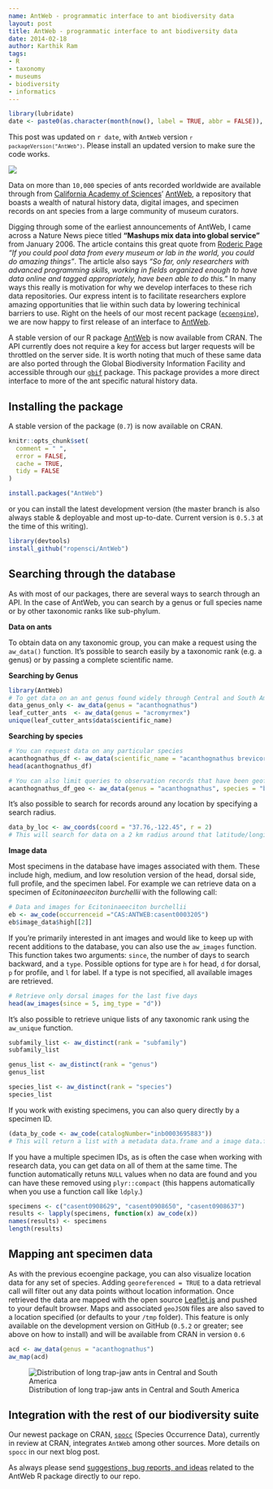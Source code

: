 ```yaml
---
name: AntWeb - programmatic interface to ant biodiversity data
layout: post
title: AntWeb - programmatic interface to ant biodiversity data
date: 2014-02-18
author: Karthik Ram
tags:
- R
- taxonomy
- museums
- biodiversity
- informatics
--- 
```



```r
library(lubridate)
date <- paste0(as.character(month(now(), label = TRUE, abbr = FALSE)), " ", day(now()), ", ", year(now()))
```

<div class="alert alert-info" role="alert">
This post was updated on `r date`, with <code>AntWeb</code> version <code>`r packageVersion("AntWeb")`</code>. Please install an updated version to make sure the code works.
</div>


![](/assets/blog-images/2014-02-18-antweb/casent0003205_h_1_high.jpg)

Data on more than `10,000` species of ants recorded worldwide are available through from [California Academy of Sciences](http://www.calacademy.org/)' [AntWeb](http://www.antweb.org/), a repository that boasts a wealth of natural history data, digital images, and specimen records on ant species from a large community of museum curators.

Digging through some of the earliest announcements of AntWeb, I came across a Nature News piece titled __"Mashups mix data into global service"__ from January 2006. The article contains this great quote from [Roderic Page](http://en.wikipedia.org/wiki/Roderic_D.M._Page) _"If you could pool data from every museum or lab in the world, you could do amazing things"_. The article also says _"So far, only researchers with advanced programming skills, working in fields organized enough to have data online and tagged appropriately, have been able to do this."_  In many ways this really is motivation for why we develop interfaces to these rich data repositories. Our express intent is to facilitate researchers explore amazing opportunities that lie within such data by lowering techinical barriers to use. Right on the heels of our most recent package ([`ecoengine`](http://ropensci.org/blog/2014/01/30/ecoengine/)), we are now happy to first release of an interface to  [AntWeb](http://www.antweb.org/). 

A stable version of our R package [AntWeb](http://ropensci.org/AntWeb.html) is now available from CRAN. The API currently does not require a key for access  but larger requests will be throttled on the server side. It is worth noting that much of these same data are also ported through the Global Biodiversity Information Facility and accessible through our [`gbif`](http://ropensci.org/rgbif.html) package. This package provides a more direct interface to more of the ant specific natural history data.

## Installing the package




A stable version of the package (`0.7`) is now available on CRAN. 

```r
knitr::opts_chunk$set(
  comment = " ",
  error = FALSE,
  cache = TRUE,
  tidy = FALSE
)
```


```r
install.packages("AntWeb")  
```

or you can install the latest development version (the master branch is also always stable & deployable and most up-to-date. Current version is `0.5.3` at the time of this writing).


```r
library(devtools)  
install_github("ropensci/AntWeb")
```


## Searching through the database  
As with most of our packages, there are several ways to search through an API. In the case of AntWeb, you can search by a genus or full species name or by other taxonomic ranks like sub-phylum.

__Data on ants__  

To obtain data on any taxonomic group, you can make a request using the `aw_data()` function. It's possible to search easily by a taxonomic rank (e.g. a genus) or by passing a complete scientific name.

__Searching by Genus__  


```r
library(AntWeb)
# To get data on an ant genus found widely through Central and South America
data_genus_only <- aw_data(genus = "acanthognathus")
leaf_cutter_ants  <- aw_data(genus = "acromyrmex")
unique(leaf_cutter_ants$data$scientific_name)
```


__Searching by species__  


```r
# You can request data on any particular species
acanthognathus_df <- aw_data(scientific_name = "acanthognathus brevicornis")
head(acanthognathus_df)
```



```r
# You can also limit queries to observation records that have been geoferenced
acanthognathus_df_geo <- aw_data(genus = "acanthognathus", species = "brevicornis", georeferenced = TRUE)
```
It's also possible to search for records around any location by specifying a search radius.

```r
data_by_loc <- aw_coords(coord = "37.76,-122.45", r = 2)
# This will search for data on a 2 km radius around that latitude/longitude
```


__Image data__

Most specimens in the database have images associated with them. These include high, medium, and low resolution version of the head, dorsal side, full profile, and the specimen label. For example we can retrieve data on a specimen of _Ecitoninaeeciton burchellii_ with the following call:


```r
# Data and images for Ecitoninaeeciton burchellii
eb <- aw_code(occurrenceid ="CAS:ANTWEB:casent0003205")
eb$image_data$high[[2]]
```



If you're primarily interested in ant images and would like to keep up with recent additions to the database, you can also use the `aw_images` function. This function takes two arguments: `since`, the number of days to search backward, and a `type`. Possible options for type are `h` for head, `d` for dorsal, `p` for profile, and `l` for label. If a type is not specified, all available images are retrieved.


```r
# Retrieve only dorsal images for the last five days
head(aw_images(since = 5, img_type = "d"))
```


It's also possible to retrieve unique lists of any taxonomic rank using the `aw_unique` function.


```r
subfamily_list <- aw_distinct(rank = "subfamily")
subfamily_list
```


```r
genus_list <- aw_distinct(rank = "genus")
genus_list
```


```r
species_list <- aw_distinct(rank = "species")
species_list
```



If you work with existing specimens, you can also query directly by a specimen ID.


```r
(data_by_code <- aw_code(catalogNumber="inb0003695883"))
# This will return a list with a metadata data.frame and a image data.frame
```


If you have a multiple specimen IDs, as is often the case when working with research data, you can get data on all of them at the same time. The function automatically retuns `NULL` values when no data are found and you can have these removed using `plyr::compact` (this happens automatically when you use a function call like `ldply`.)


```r
specimens <- c("casent0908629", "casent0908650", "casent0908637")
results <- lapply(specimens, function(x) aw_code(x))
names(results) <- specimens
length(results)
```


## Mapping ant specimen data  

As with the previous ecoengine package, you can also visualize location data for any set of species. Adding `georeferenced = TRUE` to a data retrieval call will filter out any data points without location information. Once retrieved the data are mapped with the open source [Leaflet.js](http://leafletjs.com/) and pushed to your default browser. Maps and associated `geoJSON` files are also saved to a location specified (or defaults to your `/tmp` folder). This feature is only available on the development version on GitHub (`0.5.2` or greater; see above on how to install) and will be available from CRAN in version `0.6`


```r
acd <- aw_data(genus = "acanthognathus")
aw_map(acd)
```

![Distribution of long trap-jaw ants in Central and South America](/assets/blog-images/2014-02-18-antweb/antweb_map.png)

## Integration with the rest of our biodiversity suite  

Our newest package on CRAN, [`spocc`](https://github.com/ropensci/spocc) (Species Occurrence Data), currently in review at CRAN, integrates `AntWeb` among other sources. More details on `spocc` in our next blog post.

As always please send [suggestions, bug reports, and ideas](https://github.com/ropensci/AntWeb/issues/new) related to the AntWeb R package directly to our repo. 

